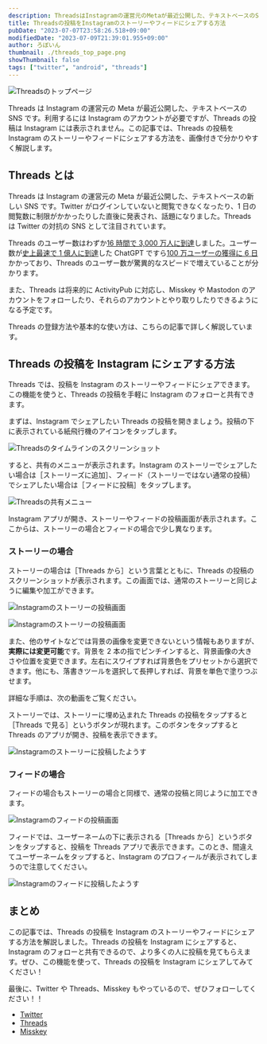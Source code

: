 ```yaml
---
description: ThreadsはInstagramの運営元のMetaが最近公開した、テキストベースのSNSです。利用するにはInstagramのアカウントが必要ですが、Threadsの投稿はInstagramには表示されません。この記事では、Threadsの投稿をInstagramのストーリーやフィードにシェアする方法を、画像付きで分かりやすく解説します。
title: Threadsの投稿をInstagramのストーリーやフィードにシェアする方法
pubDate: "2023-07-07T23:58:26.518+09:00"
modifiedDate: "2023-07-09T21:39:01.955+09:00"
author: ろぼいん
thumbnail: ./threads_top_page.png
showThumbnail: false
tags: ["twitter", "android", "threads"]
---
```



![Threadsのトップページ](./threads_top_page.png)

Threads は Instagram の運営元の Meta が最近公開した、テキストベースの SNS です。利用するには Instagram のアカウントが必要ですが、Threads の投稿は Instagram には表示されません。この記事では、Threads の投稿を Instagram のストーリーやフィードにシェアする方法を、画像付きで分かりやすく解説します。

## Threads とは

Threads は Instagram の運営元の Meta が最近公開した、テキストベースの新しい SNS です。Twitter がログインしていないと閲覧できなくなったり、1 日の閲覧数に制限がかかったりした直後に発表され、話題になりました。Threads は Twitter の対抗の SNS として注目されています。

Threads のユーザー数はわずか[16 時間で 3,000 万人に到達](https://xtrend.nikkei.com/atcl/contents/casestudy/00012/01240/)しました。ユーザー数が[史上最速で 1 億人に到達](https://japan.zdnet.com/article/35199601/)した ChatGPT ですら[100 万ユーザーの獲得に 6 日](https://www.itmedia.co.jp/news/articles/2212/06/news110.html)かかっており、Threads のユーザー数が驚異的なスピードで増えていることが分かります。

また、Threads は将来的に ActivityPub に対応し、Misskey や Mastodon のアカウントをフォローしたり、それらのアカウントとやり取りしたりできるようになる予定です。

Threads の登録方法や基本的な使い方は、こちらの記事で詳しく解説しています。

<ArticleCard link="/article/2023/07/06/meta-twitter-competing-app-threads/" />

## Threads の投稿を Instagram にシェアする方法

Threads では、投稿を Instagram のストーリーやフィードにシェアできます。この機能を使うと、Threads の投稿を手軽に Instagram のフォローと共有できます。

まずは、Instagram でシェアしたい Threads の投稿を開きましょう。投稿の下に表示されている紙飛行機のアイコンをタップします。

![Threadsのタイムラインのスクリーンショット](./threads_timeline.png)

すると、共有のメニューが表示されます。Instagram のストーリーでシェアしたい場合は［ストーリーズに追加］、フィード（ストーリーではない通常の投稿）でシェアしたい場合は［フィードに投稿］をタップします。

![Threadsの共有メニュー](./threads_share_sheet.png)

Instagram アプリが開き、ストーリーやフィードの投稿画面が表示されます。ここからは、ストーリーの場合とフィードの場合で少し異なります。

### ストーリーの場合

ストーリーの場合は［Threads から］という言葉とともに、Threads の投稿のスクリーンショットが表示されます。この画面では、通常のストーリーと同じように編集や加工ができます。

![Instagramのストーリーの投稿画面](./instagram_story_editor.png)

![Instagramのストーリーの投稿画面](./instagram_story_editor_2.png)

また、他のサイトなどでは背景の画像を変更できないという情報もありますが、**実際には変更可能**です。背景を 2 本の指でピンチインすると、背景画像の大きさや位置を変更できます。左右にスワイプすれば背景色をプリセットから選択できます。他にも、落書きツールを選択して長押しすれば、背景を単色で塗りつぶせます。

詳細な手順は、次の動画をご覧ください。

<YouTube id="w703Zdm4KRs" />

ストーリーでは、ストーリーに埋め込まれた Threads の投稿をタップすると［Threads で見る］というボタンが現れます。このボタンをタップすると Threads のアプリが開き、投稿を表示できます。

![Instagramのストーリーに投稿したようす](./instagram_story_result.png)

### フィードの場合

フィードの場合もストーリーの場合と同様で、通常の投稿と同じように加工できます。

![Instagramのフィードの投稿画面](./instagram_feed_editor.png)

フィードでは、ユーザーネームの下に表示される［Threads から］というボタンをタップすると、投稿を Threads アプリで表示できます。このとき、間違えてユーザーネームをタップすると、Instagram のプロフィールが表示されてしまうので注意してください。

![Instagramのフィードに投稿したようす](./instagram_feed_result.png)

## まとめ

この記事では、Threads の投稿を Instagram のストーリーやフィードにシェアする方法を解説しました。Threads の投稿を Instagram にシェアすると、Instagram のフォローと共有できるので、より多くの人に投稿を見てもらえます。ぜひ、この機能を使って、Threads の投稿を Instagram にシェアしてみてください！

最後に、Twitter や Threads、Misskey もやっているので、ぜひフォローしてください！！

- [Twitter](https://twitter.com/keita_roboin)
- [Threads](https://www.threads.net/@keita_roboin)
- [Misskey](https://misskey.io/@roboin)

